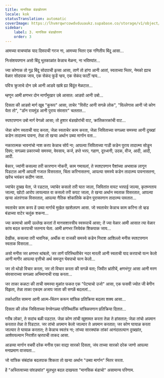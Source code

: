 ```yaml
---
title: मानसिक बंडखोरपण
locale: kok
statusTranslation: automatic
coverImage: https://lhvmrqwrcowdvduuaukz.supabase.co/storage/v1/object/public/strapi-uploads/small_cover-tratado-de-psicologia-revolucionaria.webp-5e15e1cec4e0ebebcde5d7fc7565d8fd.webp
sidebar:
    label: 3. मानसिक बंडखोरपण
    order: 3
---
```

आमच्या वाचप्यांक याद दिवपाची गरज ना, आमच्या भितर एक गणितीय बिंदू आसा...

निःसंशयपणान असो बिंदू भूतकाळांत केन्नाच मेळना, ना भविश्यांत...

ज्या कोणाक तो गूढ बिंदू सोदपाची इत्सा आसा, ताणें तो हांगा आनी आतां, स्वताच्या भितर, नेमको ह्याच वेळार सोदपाक जाय, एक सेकंद फुडें न्हय, एक सेकंद फाटीं न्हय...

पवित्र क्रुजाचे दोन उबे आनी आडवे खांबे ह्या बिंदूंत मेळटात...

म्हणून आमी क्षणभर दोन मार्गांमुखार उबे आसात: आडवो आनी उबो...

दिसता की आडवो मार्ग खूब "कुरूप" आसा, ताचेर "विसेंट आनी सगळे लोक", "विल्लेगास आनी जो कोण येता तो", "डॉन रायमुंड आनी पुराय संवसार" चलतात...

स्पश्टपणान उबो मार्ग वेगळो आसा; तो हुशार बंडखोरांची वाट, क्रांतिकारकांची वाट...

जेन्ना कोण स्वताची याद करता, जेन्ना स्वताचेर काम करता, जेन्ना जिविताच्या सगळ्या समस्या आनी दुख्खां कडेन तादात्म्य पावना, तेन्ना तो खऱ्या अर्थान उब्या मार्गान वता...

नकारात्मक भावनांचो नाश करप केन्नाच सोपें ना; आपल्या जिविताच्या गाडी कडेन पुराय तादात्म्य सोडून दिवप; सगळ्या प्रकारच्यो समस्या, वेवसाय, कर्ज, हप्ते भरप, गहाण, दूरध्वनी, उदक, वीज, आदी, आदी, आदी.

बेकार, ज्यांनी कसल्या तरी कारणान नोकरी, काम गमायलां, ते स्पश्टपणान पैशांच्या अभावाक लागून पिडटात आनी आपली गजाल विसरतात, चिंता करिनासतना, आपल्या समस्ये कडेन तादात्म्य पावनासतना, खरेंच भयंकर कठीण जाता.

ज्यांचेर दुख्ख येता, जे रडटात, ज्यांचेर कसलो तरी घात जाला, जिवितांत वायट भरपाई जाल्या, कृतघ्नताय जाल्या, खोटो आरोप लायल्यात वा कसलो तरी कपट जाला, ते खऱ्या अर्थान स्वताक विसरतात, आपल्या खऱ्या अंतरंगाक विसरतात, आपल्या नैतिक शोकांतिके कडेन पुरायपणान तादात्म्य पावतात...

स्वताचेर काम करप हें उब्या मार्गाचें मुखेल खाशेलपण आसा. जो स्वताचेर केन्नाच काम करिना तो व्हड बंडाच्या वाटेर चलूंक शकना...

ज्या कामाचो आमी उल्लेख करतां तें मानसशास्त्रीय स्वरूपाचें आसा; तें ज्या वेळार आमी आसात त्या वेळार कांय बदल करपाची जतनाय घेता. आमी क्षणभर जियेवंक शिकपाक जाय...

देखीक, कसल्या तरी भावनिक, अर्थीक वा राजकी समस्ये कडेन निराश आशिल्लो मनीस स्पश्टपणान स्वताक विसरला...

असो मनीस जर क्षणभर थांबलो, जर ताणें परिस्थितीचेर नदर मारली आनी स्वताची याद करपाचो यत्न केलो आनी मागीर आपल्या वृत्तीचो अर्थ समजून घेवपाचो यत्न केलो...

जर तो थोडो विचार करता, जर तो विचार करता की सगळें वता; जिवीत भ्रांतीचें, क्षणभंगूर आसा आनी मरण संवसाराच्या सगळ्या अभिमानाची राख करता...

जर ताका कळटा की ताची समस्या मुळांत फकत एक "पेट्याचो उजो" आसा, एक फसवी ज्योत जी बेगीन विझता, तेन्ना ताका एकदम अजाप जाता की सगळें बदललां...

तर्काधारित सामना आनी आत्म-चिंतन करून यांत्रिक प्रतिक्रिया बदलप शक्य आसा...

दिसता की लोक जिविताच्या वेगवेगळ्या परिस्थितींक यांत्रिकपणान प्रतिक्रिया दितात...

गरीब लोक!, ते सदांच बळी पडटात. जेन्ना कोण तांची खुशामत करता तेन्ना ते हांसतात; जेन्ना तांचो अपमान करतात तेन्ना ते पिडटात. जर तांचो अपमान केलो जाल्यार ते अपमान करतात; जर कोण घायाळ करता जाल्यार ते घायाळ करतात; ते केन्नाच स्वतंत्र ना; तांच्या सारक्यांक तांकां आनंदातल्यान दुख्खांत, आशेवयल्यान निराशेंत व्हरपाची ताकद आसा.

आडव्या मार्गान वचपी दरेक मनीस एका वाद्या सारको दिसता, जंय ताच्या सारको दरेक जाणो आपल्या मनाप्रमाण वाजयता...

जो यांत्रिक संबंदांक बदलपाक शिकता तो खऱ्या अर्थान "उब्या मार्गान" भितर सरता.

हें "अस्तित्वाच्या पांवड्यांत" मूलभूत बदल दाखयता "मानसिक बंडाचो" असामान्य परिणाम.

